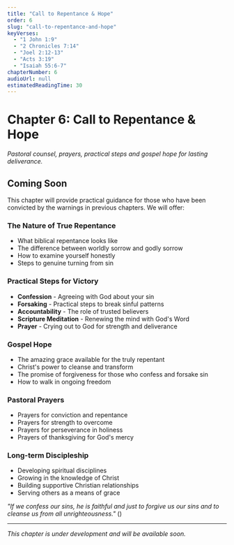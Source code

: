 ```yaml
---
title: "Call to Repentance & Hope"
order: 6
slug: "call-to-repentance-and-hope"
keyVerses:
  - "1 John 1:9"
  - "2 Chronicles 7:14"
  - "Joel 2:12-13"
  - "Acts 3:19"
  - "Isaiah 55:6-7"
chapterNumber: 6
audioUrl: null
estimatedReadingTime: 30
---
```


# Chapter 6: Call to Repentance & Hope

*Pastoral counsel, prayers, practical steps and gospel hope for lasting deliverance.*

## Coming Soon

This chapter will provide practical guidance for those who have been convicted by the warnings in previous chapters. We will offer:

### The Nature of True Repentance
- What biblical repentance looks like
- The difference between worldly sorrow and godly sorrow
- How to examine yourself honestly
- Steps to genuine turning from sin

### Practical Steps for Victory
- **Confession** - Agreeing with God about your sin
- **Forsaking** - Practical steps to break sinful patterns
- **Accountability** - The role of trusted believers
- **Scripture Meditation** - Renewing the mind with God's Word
- **Prayer** - Crying out to God for strength and deliverance

### Gospel Hope
- The amazing grace available for the truly repentant
- Christ's power to cleanse and transform
- The promise of forgiveness for those who confess and forsake sin
- How to walk in ongoing freedom

### Pastoral Prayers
- Prayers for conviction and repentance
- Prayers for strength to overcome
- Prayers for perseverance in holiness
- Prayers of thanksgiving for God's mercy

### Long-term Discipleship
- Developing spiritual disciplines
- Growing in the knowledge of Christ
- Building supportive Christian relationships
- Serving others as a means of grace

*"If we confess our sins, he is faithful and just to forgive us our sins and to cleanse us from all unrighteousness."* (<BibleVerse reference="1 John 1:9" />)

---

*This chapter is under development and will be available soon.* 